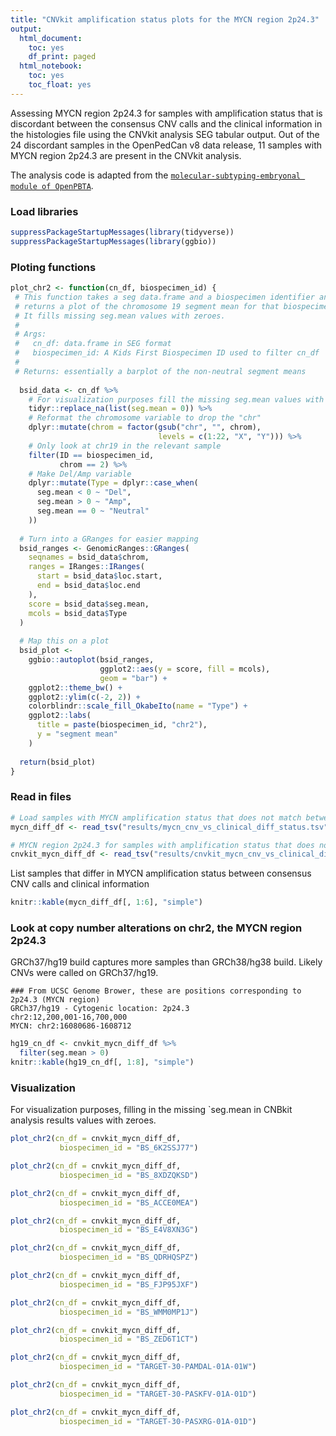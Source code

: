 ```yaml
---
title: "CNVkit amplification status plots for the MYCN region 2p24.3"
output:
  html_document:
    toc: yes
    df_print: paged
  html_notebook:
    toc: yes
    toc_float: yes
---
```


Assessing MYCN region 2p24.3 for samples with amplification status that is discordant between the consensus CNV calls and the clinical information in the histologies file using the CNVkit analysis SEG tabular output. Out of the 24 discordant samples in the OpenPedCan v8 data release, 11 samples with MYCN region 2p24.3 are present in the CNVkit analysis.

The analysis code is adapted from the [`molecular-subtyping-embryonal module of OpenPBTA`](https://github.com/AlexsLemonade/OpenPBTA-analysis/tree/master/analyses/molecular-subtyping-embryonal).

### Load libraries

```r
suppressPackageStartupMessages(library(tidyverse))
suppressPackageStartupMessages(library(ggbio))
```

### Ploting functions

```r
plot_chr2 <- function(cn_df, biospecimen_id) {
 # This function takes a seg data.frame and a biospecimen identifier and 
 # returns a plot of the chromosome 19 segment mean for that biospecimen.
 # It fills missing seg.mean values with zeroes.
 # 
 # Args:
 #   cn_df: data.frame in SEG format
 #   biospecimen_id: A Kids First Biospecimen ID used to filter cn_df
 # 
 # Returns: essentially a barplot of the non-neutral segment means
  
  bsid_data <- cn_df %>%  
    # For visualization purposes fill the missing seg.mean values with zeroes
    tidyr::replace_na(list(seg.mean = 0)) %>%
    # Reformat the chromosome variable to drop the "chr"
    dplyr::mutate(chrom = factor(gsub("chr", "", chrom), 
                                 levels = c(1:22, "X", "Y"))) %>%
    # Only look at chr19 in the relevant sample
    filter(ID == biospecimen_id,
           chrom == 2) %>%
    # Make Del/Amp variable
    dplyr::mutate(Type = dplyr::case_when(
      seg.mean < 0 ~ "Del",
      seg.mean > 0 ~ "Amp",
      seg.mean == 0 ~ "Neutral"
    ))
  
  # Turn into a GRanges for easier mapping
  bsid_ranges <- GenomicRanges::GRanges(
    seqnames = bsid_data$chrom,
    ranges = IRanges::IRanges(
      start = bsid_data$loc.start,
      end = bsid_data$loc.end
    ),
    score = bsid_data$seg.mean,
    mcols = bsid_data$Type
  )
  
  # Map this on a plot
  bsid_plot <- 
    ggbio::autoplot(bsid_ranges,
                    ggplot2::aes(y = score, fill = mcols),
                    geom = "bar") +
    ggplot2::theme_bw() +
    ggplot2::ylim(c(-2, 2)) +
    colorblindr::scale_fill_OkabeIto(name = "Type") +
    ggplot2::labs(
      title = paste(biospecimen_id, "chr2"),
      y = "segment mean"
    )
  
  return(bsid_plot)
}
```

### Read in files

```r
# Load samples with MYCN amplification status that does not match between the OpenPedCan consensus CNV calls and the clinical information
mycn_diff_df <- read_tsv("results/mycn_cnv_vs_clinical_diff_status.tsv")

# MYCN region 2p24.3 for samples with amplification status that does not match between the OpenPedCan consensus CNV calls and the clinical information
cnvkit_mycn_diff_df <- read_tsv("results/cnvkit_mycn_cnv_vs_clinical_diff_status.tsv")
```

List samples that differ in MYCN amplification status between consensus CNV calls and clinical information 
```r
knitr::kable(mycn_diff_df[, 1:6], "simple")
```

### Look at copy number alterations on chr2, the MYCN region 2p24.3

GRCh37/hg19 build captures more samples than GRCh38/hg38 build. Likely CNVs were called on GRCh37/hg19.

```
### From UCSC Genome Brower, these are positions corresponding to 2p24.3 (MYCN region)
GRCh37/hg19 - Cytogenic location: 2p24.3
chr2:12,200,001-16,700,000
MYCN: chr2:16080686-1608712
```

```r
hg19_cn_df <- cnvkit_mycn_diff_df %>% 
  filter(seg.mean > 0)
knitr::kable(hg19_cn_df[, 1:8], "simple")
``` 

### Visualization

For visualization purposes, filling in the missing `seg.mean in CNBkit analysis results values with zeroes.

```r
plot_chr2(cn_df = cnvkit_mycn_diff_df,
           biospecimen_id = "BS_6K2SSJ77")
```


```r
plot_chr2(cn_df = cnvkit_mycn_diff_df,
           biospecimen_id = "BS_8XDZQKSD")
```

```r
plot_chr2(cn_df = cnvkit_mycn_diff_df,
           biospecimen_id = "BS_ACCE0MEA")
```

```r
plot_chr2(cn_df = cnvkit_mycn_diff_df,
           biospecimen_id = "BS_E4V8XN3G")
```

```r
plot_chr2(cn_df = cnvkit_mycn_diff_df,
           biospecimen_id = "BS_QDRHQSPZ")
```

```r
plot_chr2(cn_df = cnvkit_mycn_diff_df,
           biospecimen_id = "BS_FJP95JXF")
```

```r
plot_chr2(cn_df = cnvkit_mycn_diff_df,
           biospecimen_id = "BS_WMM0MP1J")
```

```r
plot_chr2(cn_df = cnvkit_mycn_diff_df,
           biospecimen_id = "BS_ZED6T1CT")
```

```r
plot_chr2(cn_df = cnvkit_mycn_diff_df,
           biospecimen_id = "TARGET-30-PAMDAL-01A-01W")
```

```r
plot_chr2(cn_df = cnvkit_mycn_diff_df,
           biospecimen_id = "TARGET-30-PASKFV-01A-01D")
```

```r
plot_chr2(cn_df = cnvkit_mycn_diff_df,
           biospecimen_id = "TARGET-30-PASXRG-01A-01D")
```